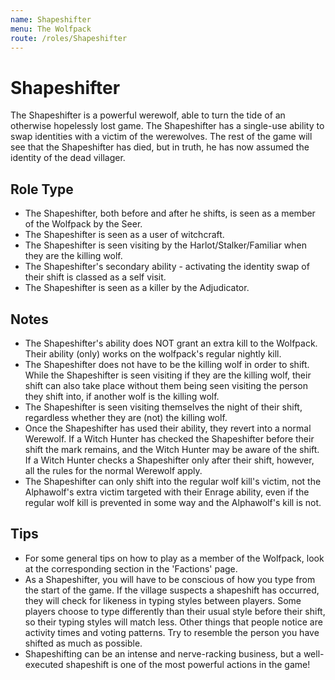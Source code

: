 ```yaml
---
name: Shapeshifter
menu: The Wolfpack
route: /roles/Shapeshifter
---
```


# Shapeshifter

The Shapeshifter is a powerful werewolf, able to turn the tide of an otherwise hopelessly lost game. The Shapeshifter has a single-use ability to swap identities with a victim of the werewolves. The rest of the game will see that the Shapeshifter has died, but in truth, he has now assumed the identity of the dead villager.

## Role Type

- The Shapeshifter, both before and after he shifts, is seen as a member of the Wolfpack by the Seer.
- The Shapeshifter is seen as a user of witchcraft.
- The Shapeshifter is seen visiting by the Harlot/Stalker/Familiar when they are the killing wolf.
- The Shapeshifter's secondary ability - activating the identity swap of their shift is classed as a self visit.
- The Shapeshifter is seen as a killer by the Adjudicator.

## Notes

- The Shapeshifter's ability does NOT grant an extra kill to the Wolfpack. Their ability (only) works on the wolfpack's regular nightly kill.
- The Shapeshifter does not have to be the killing wolf in order to shift. While the Shapeshifter is seen visiting if they are the killing wolf, their shift can also take place without them being seen visiting the person they shift into, if another wolf is the killing wolf.
- The Shapeshifter is seen visiting themselves the night of their shift, regardless whether they are (not) the killing wolf.
- Once the Shapeshifter has used their ability, they revert into a normal Werewolf. If a Witch Hunter has checked the Shapeshifter before their shift the mark remains, and the Witch Hunter may be aware of the shift. If a Witch Hunter checks a Shapeshifter only after their shift, however, all the rules for the normal Werewolf apply.
- The Shapeshifter can only shift into the regular wolf kill's victim, not the Alphawolf's extra victim targeted with their Enrage ability, even if the regular wolf kill is prevented in some way and the Alphawolf's kill is not.

## Tips

- For some general tips on how to play as a member of the Wolfpack, look at the corresponding section in the 'Factions' page.
- As a Shapeshifter, you will have to be conscious of how you type from the start of the game. If the village suspects a shapeshift has occurred, they will check for likeness in typing styles between players. Some players choose to type differently than their usual style before their shift, so their typing styles will match less. Other things that people notice are activity times and voting patterns. Try to resemble the person you have shifted as much as possible.
- Shapeshifting can be an intense and nerve-racking business, but a well-executed shapeshift is one of the most powerful actions in the game!
